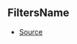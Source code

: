 ## FiltersName



- [Source](https://github.com/Androz2091/discord-player/blob/6af3b78/packages/discord-player/src/types/types.ts#L8)